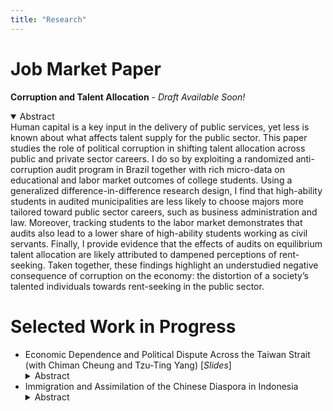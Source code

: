 ```yaml
---
title: "Research"
---
```


# Job Market Paper

**Corruption and Talent Allocation** - *Draft Available Soon!*

<details open>
  <summary>Abstract</summary>
   Human capital is a key input in the delivery of public services, yet less is known about what affects talent supply for the public sector. This paper studies the role of political corruption in shifting talent allocation across public and private sector careers. I do so by exploiting a randomized anti-corruption audit program in Brazil together with rich micro-data on educational and labor market outcomes of college students. Using a generalized difference-in-difference research design, I find that high-ability students in audited municipalities are less likely to choose majors more tailored toward public sector careers, such as business administration and law. Moreover, tracking students to the labor market demonstrates that audits also lead to a lower share of high-ability students working as civil servants. Finally, I provide evidence that the effects of audits on equilibrium talent allocation are likely attributed to dampened perceptions of rent-seeking. Taken together, these findings highlight an understudied negative consequence of corruption on the economy: the distortion of a society's talented individuals towards rent-seeking in the public sector.
</details>


# Selected Work in Progress
- Economic Dependence and Political Dispute Across the Taiwan Strait (with Chiman Cheung and Tzu-Ting Yang) [*Slides*]
<details>
  <summary>Abstract</summary>
    Does economic integration foster political affinity, or can it trigger a backlash? We approach this question by investigating an unconventional type of “China shock” in the context of the Taiwanese export surge to mainland China. Applying a shift-share design with newly delineated commuting zones in Taiwan, our preliminary findings suggest that an interquartile change in China export exposure leads to a 1.2\% increase in pro-independence vote shares during 2000-2016. Individual data from socioeconomic surveys reveals similar effects on pro-independence attitudes. We do not, however, find evidence of export exposure affecting inclination toward a more exclusive Taiwanese versus Chinese identity. To understand the mechanisms behind the political backlash of trade integration, we plan to disentangle the potential roles of labor market adjustments to trade versus a direct political deterrence effect from overall economic dependence.
</details>

- Immigration and Assimilation of the Chinese Diaspora in Indonesia
<details>
  <summary>Abstract</summary>
     This paper studies the effects of state-enforced assimilation policy on immigrant integration. I focus on the Chinese diaspora in Indonesia when long-lasting anti-Chinese legislation during the New Order (1966-1998) was revoked after the fall of Suharto. I exploit across-regency differences in ethnic Chinese shares prior to the revoke as a proxy for the intensity of out-group exposure. The difference-in-difference estimates suggest the revoke of the legislation fostered cultural assimilation of Chinese Indonesians, as measured by language use and religious affiliation. Additional data collection is in process to study economic and political assimilation, as ethnic Chinese are perceived as economic insiders but political outsiders in Indonesia. All in all, this study aims to contribute to understanding how state policy affects immigrant integration in the context of south-south migration.
</details>